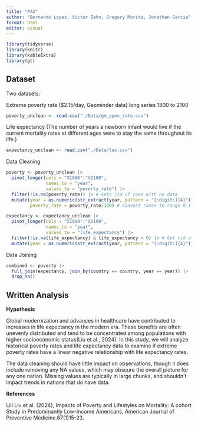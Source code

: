 ```yaml
---
title: "PA3"
author: "Bernardo Lopez, Victor Zahn, Gregory Morita, Jonathan Garcia"
format: html
editor: visual
---
```


```r
library(tidyverse)
library(knitr)
library(kableExtra)
library(gt)
```

## Dataset

Two datasets:

Extreme poverty rate (\$2.15/day, Gapminder data) long series 1800 to 2100

```r

poverty_unclean <- read.csv("./Data/gm_epov_rate.csv")

```

Life expectancy (The number of years a newborn infant would live if the current mortality rates at different ages were to stay the same throughout its life.)

```r

expectancy_unclean <- read.csv("./Data/lex.csv")

```

Data Cleaning

```r

poverty <- poverty_unclean |>
  pivot_longer(cols = "X1800":"X2100",
               names_to = "year",
               values_to = "poverty_rate") |>
  filter(!is.na(poverty_rate)) |> # Gets rid of rows with no data
  mutate(year = as.numeric(str_extract(year, pattern = "[:digit:]{4}")), # Extract years
         poverty_rate = poverty_rate/100) # Convert rates to range 0-1

expectancy <- expectancy_unclean |>
  pivot_longer(cols = "X1800":"X2100",
               names_to = "year",
               values_to = "life_expectancy") |>
  filter(!is.na(life_expectancy) & life_expectancy > 0) |> # Get rid of rows with no data (and 0 seems extreme)
  mutate(year = as.numeric(str_extract(year, pattern = "[:digit:]{4}"))) # Extract years
```

Data Joining

```r
combined <- poverty |>
  full_join(expectancy, join_by(country == country, year == year)) |>
  drop_na()

```

## Written Analysis

**Hypothesis**

Global modernization and advances in healthcare have contributed to increases in life expectancy in the modern era. These benefits are often unevenly distributed and tend to be concentrated among populations with higher socioeconomic status(Liu et al., 2024). In this study, we will analyze historical poverty rates and life expectancy data to examine if extreme poverty rates have a linear negative relationship with life expectancy rates.

The data cleaning should have little impact on observations, though it does include removing any NA values, which may obscure the overall picture for any one nation. Missing values are typically in large chunks, and shouldn't impact trends in nations that do have data.

**References**

Lili Liu et al. (2024), Impacts of Poverty and Lifestyles on Mortality: A cohort Study in Predominantly Low-Income Americans, American Journal of Preventive Medicine.67(1)15-23.

